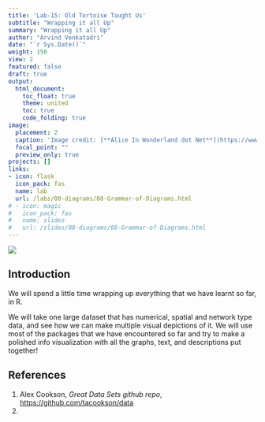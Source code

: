 ```yaml
---
title: 'Lab-15: Old Tortoise Taught Us'
subtitle: "Wrapping it all Up"
summary: "Wrapping it all Up"
author: "Arvind Venkatadri"
date: "`r Sys.Date()`"
weight: 150
view: 2
featured: false
draft: true
output:
  html_document:
    toc_float: true
    theme: united
    toc: true
    code_folding: true
image:
  placement: 2
  caption: 'Image credit: [**Alice In Wonderland dot Net**](https://www.alice-in-wonderland.net/)'
  focal_point: ""
  preview_only: true
projects: []
links:
- icon: flask
  icon_pack: fas
  name: lab
  url: /labs/08-diagrams/08-Grammar-of-Diagrams.html
# - icon: magic
#   icon_pack: fas
#   name: slides
#   url: /slides/08-diagrams/08-Grammar-of-Diagrams.html
---
```


![](featured.jpg)

## Introduction

We will spend a little time wrapping up everything that we have learnt so far, in R.

We will take one large dataset that has numerical, spatial and network type data, and see how we can make multiple visual depictions of it. We will use most of the packages that we have encountered so far and try to make a polished info visualization with all the graphs, text, and descriptions put together!

## References

1. Alex Cookson, *Great Data Sets github repo*,  <https://github.com/tacookson/data>
1. 
